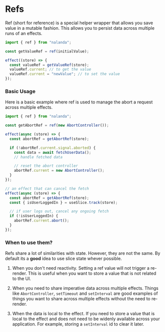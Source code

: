 # Refs

Ref (short for reference) is a special helper wrapper that allows you save value in a mutable fashion. 
This allows you to persist data across multiple runs of an effects.

```typescript
import { ref } from "nalanda";

const getValueRef = ref(initialValue);

effect((store) => {
  const valueRef = getValueRef(store);
  valueRef.current; // to get the value
  valueRef.current = "newValue"; // to set the value
});
```

### Basic Usage

Here is a basic example where ref is used to manage the abort a request across multiple effects.

```ts
import { ref } from "nalanda";

const getAbortRef = ref(new AbortController());

effect(async (store) => {
  const abortRef = getAbortRef(store);

  if (!abortRef.current.signal.aborted) {
    const data = await fetchUserData();
    // handle fetched data

    // reset the abort controller
    abortRef.current = new AbortController();
  }
});

// an effect that can cancel the fetch
effect(async (store) => {
  const abortRef = getAbortRef(store);
  const { isUserLoggedIn } = useSlice.track(store);

  // if user logs out, cancel any ongoing fetch
  if (!isUserLoggedIn) {
    abortRef.current.abort();
  }
});
```

### When to use them?

Refs share a lot of similarities with state. However, they are not the same. By default its a **good** idea to use slice state whever possible.

1. When you don't need reactivity.
Setting a ref value will not trigger a re-render. This is useful when you want to store a value that is not related to the UI.

1. When you need to share imperative data across multiple effects.
Things like `AbortController`, `setTimeout` and `setInterval` are good examples of things you want to share across multiple effects without the need to re-render.

1. When the data is local to the effect.
If you need to store a value that is local to the effect and does not need to be widenly available across your application. For example, storing a `setInterval` id to clear it later.